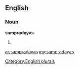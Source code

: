==English==

===Noun===
'''sampradayas'''

# {{plural of|[[sampradaya]]}}

[[Category:English plurals]]

[[ar:sampradayas]]
[[my:sampradayas]]